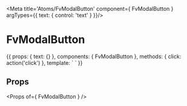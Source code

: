 
<Meta title='Atoms/FvModalButton' component={ FvModalButton } argTypes={{
  text: { control: 'text' }
}}/>

# FvModalButton

<Canvas>
<Story name='Common' height='150px' args={{
  text: 'Modal button'
}}>{{
  props: {
    text: {}
  },
  components: { FvModalButton },
  methods: {
    click: action('click')
  },
  template: `<FvModalButton
    @button:click="click"
  >
    <template v-slot>
      {{ text }}
    </template>
  </FvModalButton>`
}}</Story>
</Canvas>

## Props

<Props of={ FvModalButton } />
